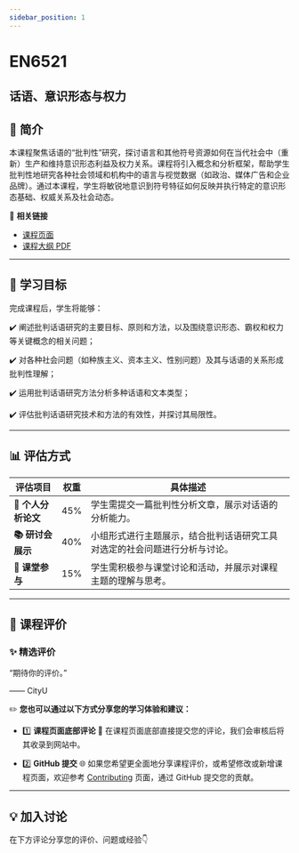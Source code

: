 ```yaml
---
sidebar_position: 1
---
```


# EN6521
## 话语、意识形态与权力

## **📘 简介**
本课程聚焦话语的“批判性”研究，探讨语言和其他符号资源如何在当代社会中（重新）生产和维持意识形态利益及权力关系。课程将引入概念和分析框架，帮助学生批判性地研究各种社会领域和机构中的语言与视觉数据（如政治、媒体广告和企业品牌）。通过本课程，学生将敏锐地意识到符号特征如何反映并执行特定的意识形态基础、权威关系及社会动态。

🔗 **相关链接**
- [课程页面](https://www.cityu.edu.hk/catalogue/pg/202526/course/EN6521.htm)
- [课程大纲 PDF](https://www.cityu.edu.hk/catalogue/pg/202526/course/EN6521.pdf)

---

## **🎯 学习目标**

完成课程后，学生将能够：

✔️ 阐述批判话语研究的主要目标、原则和方法，以及围绕意识形态、霸权和权力等关键概念的相关问题；

✔️ 对各种社会问题（如种族主义、资本主义、性别问题）及其与话语的关系形成批判性理解；

✔️ 运用批判话语研究方法分析多种话语和文本类型；

✔️ 评估批判话语研究技术和方法的有效性，并探讨其局限性。

---

## **📊 评估方式**

| **评估项目**            | **权重** | **具体描述**                                                                                     |
|------------------------|---------|-----------------------------------------------------------------------------------------------|
| **📝 个人分析论文**      | 45%     | 学生需提交一篇批判性分析文章，展示对话语的分析能力。                                                  |
| **📚 研讨会展示**        | 40%     | 小组形式进行主题展示，结合批判话语研究工具对选定的社会问题进行分析与讨论。                                       |
| **💬 课堂参与**          | 15%     | 学生需积极参与课堂讨论和活动，并展示对课程主题的理解与思考。                                                |

---

## **💬 课程评价**

### ✨ **精选评价**
<div className={commentStyles.commentBox}>
    <p className={commentStyles.commentText}>
        “期待你的评价。”
    </p>
    <p className={commentStyles.commentAuthor}>—— CityU</p>
</div>

✏️ **您也可以通过以下方式分享您的学习体验和建议：**

- 1️⃣ **课程页面底部评论**
💬 在课程页面底部直接提交您的评论，我们会审核后将其收录到网站中。

- 2️⃣ **GitHub 提交**
🌐 如果您希望更全面地分享课程评价，或希望修改或新增课程页面，欢迎参考 [Contributing](/contributing) 页面，通过 GitHub 提交您的贡献。

---

## **💡 加入讨论**

在下方评论分享您的评价、问题或经验👇
<Utterances />
